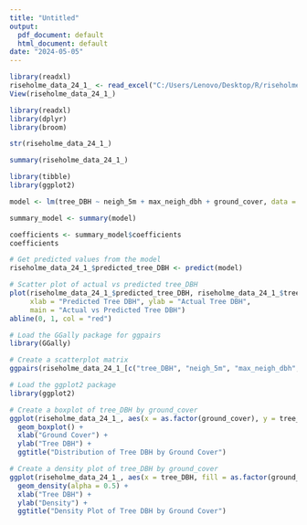 ---
title: "Untitled"
output:
  pdf_document: default
  html_document: default
date: "2024-05-05"
---



```{r}
library(readxl)
riseholme_data_24_1_ <- read_excel("C:/Users/Lenovo/Desktop/R/riseholme_data_24(1).xlsx")
View(riseholme_data_24_1_)

```


```{r}
library(readxl)
library(dplyr)
library(broom)

```


```{r}
str(riseholme_data_24_1_)

```



```{r}
summary(riseholme_data_24_1_)


```


```{r}
library(tibble)
library(ggplot2)

```


```{r}
model <- lm(tree_DBH ~ neigh_5m + max_neigh_dbh + ground_cover, data = riseholme_data_24_1_)

```


```{r}
summary_model <- summary(model)

```


```{r}
coefficients <- summary_model$coefficients
coefficients

```


```{r}
# Get predicted values from the model
riseholme_data_24_1_$predicted_tree_DBH <- predict(model)

# Scatter plot of actual vs predicted tree_DBH
plot(riseholme_data_24_1_$predicted_tree_DBH, riseholme_data_24_1_$tree_DBH,
     xlab = "Predicted Tree DBH", ylab = "Actual Tree DBH",
     main = "Actual vs Predicted Tree DBH")
abline(0, 1, col = "red") 

```

```{r}

# Load the GGally package for ggpairs
library(GGally)

# Create a scatterplot matrix
ggpairs(riseholme_data_24_1_[c("tree_DBH", "neigh_5m", "max_neigh_dbh", "ground_cover")])
```

```{r}
# Load the ggplot2 package
library(ggplot2)

# Create a boxplot of tree_DBH by ground_cover
ggplot(riseholme_data_24_1_, aes(x = as.factor(ground_cover), y = tree_DBH)) +
  geom_boxplot() +
  xlab("Ground Cover") +
  ylab("Tree DBH") +
  ggtitle("Distribution of Tree DBH by Ground Cover")


```

```{r}
# Create a density plot of tree_DBH by ground_cover
ggplot(riseholme_data_24_1_, aes(x = tree_DBH, fill = as.factor(ground_cover))) +
  geom_density(alpha = 0.5) +
  xlab("Tree DBH") +
  ylab("Density") +
  ggtitle("Density Plot of Tree DBH by Ground Cover")


```

